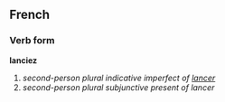 ==French==
===Verb form===
'''lanciez'''

# ''second-person plural indicative imperfect of [[lancer]]''
# ''second-person plural subjunctive present of lancer''